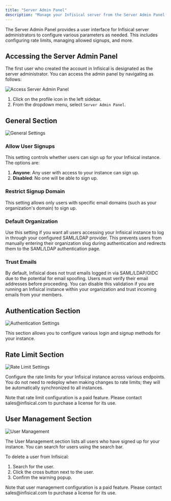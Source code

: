 ```yaml
---
title: "Server Admin Panel"
description: "Manage your Infisical server from the Server Admin Panel."
---
```


The Server Admin Panel provides a user interface for Infisical server administrators to configure various parameters as needed. This includes configuring rate limits, managing allowed signups, and more.

## Accessing the Server Admin Panel

The first user who created the account in Infisical is designated as the server administrator. You can access the admin panel by navigating as follows:

![Access Server Admin Panel](/images/platform/admin-panels/access-server-admin-panel.png)

1. Click on the profile icon in the left sidebar.
2. From the dropdown menu, select `Server Admin Panel`.

## General Section

![General Settings](/images/platform/admin-panels/admin-panel-general.png)

### Allow User Signups

This setting controls whether users can sign up for your Infisical instance. The options are:

1. **Anyone**: Any user with access to your instance can sign up.
2. **Disabled**: No one will be able to sign up.

### Restrict Signup Domain

This setting allows only users with specific email domains (such as your organization's domain) to sign up.

### Default Organization

Use this setting if you want all users accessing your Infisical instance to log in through your configured SAML/LDAP provider. This prevents users from manually entering their organization slug during authentication and redirects them to the SAML/LDAP authentication page.

### Trust Emails

By default, Infisical does not trust emails logged in via SAML/LDAP/OIDC due to the potential for email spoofing. Users must verify their email addresses before proceeding. You can disable this validation if you are running an Infisical instance within your organization and trust incoming emails from your members.

## Authentication Section

![Authentication Settings](/images/platform/admin-panels/admin-panel-auths.png)

This section allows you to configure various login and signup methods for your instance.

## Rate Limit Section

![Rate Limit Settings](/images/platform/admin-panels/admin-panel-rate-limits.png)

Configure the rate limits for your Infisical instance across various endpoints. You do not need to redeploy when making changes to rate limits; they will be automatically synchronized to all instances.

<Info>
  Note that rate limit configuration is a paid feature. Please contact sales@infisical.com to purchase a license for its use.
</Info>

## User Management Section

![User Management](/images/platform/admin-panels/admin-panel-users.png)

The User Management section lists all users who have signed up for your instance. You can search for users using the search bar. 

To delete a user from Infisical:

1. Search for the user.
2. Click the cross button next to the user.
3. Confirm the warning popup.

<Info>
  Note that user management configuration is a paid feature. Please contact sales@infisical.com to purchase a license for its use.
</Info>
